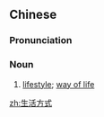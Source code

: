 ==Chinese==
{{zh-forms|type=22}}

===Pronunciation===
{{zh-pron
|m=shēnghuó fāngshì
|cat=n
}}

===Noun===
{{zh-noun}}

# [[lifestyle]]; [[way of life]]

[[zh:生活方式]]